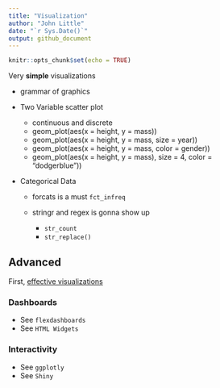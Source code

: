 ```yaml
---
title: "Visualization"
author: "John Little"
date: "`r Sys.Date()`"
output: github_document
---
```


<!-- README.md is autogenerated from README.Rmd.  Please only edit README.Rmd -->

```r
knitr::opts_chunk$set(echo = TRUE)
```

Very **simple** visualizations

- grammar of graphics
- Two Variable scatter plot

    - continuous and discrete
    - geom_plot(aes(x = height, y = mass))
    - geom_plot(aes(x = height, y = mass, size = year))
    - geom_plot(aes(x = height, y = mass, color = gender))
    - geom_plot(aes(x = height, y = mass), size = 4, color = "dodgerblue"))
    
- Categorical Data

    - forcats is a must `fct_infreq`
    - stringr and regex is gonna show up 
    
        - `str_count`
        - `str_replace()`
        
## Advanced

First, [effective visualizations](https://www.geckoboard.com/learn/data-literacy/data-visualization-tips/)


### Dashboards

- See `flexdashboards`
- See `HTML Widgets`

### Interactivity

- See `ggplotly`
- See `Shiny`


    


